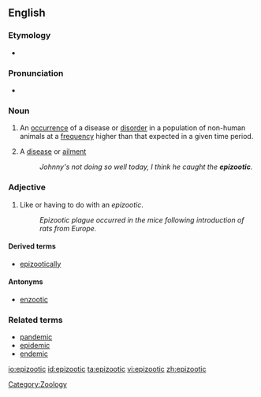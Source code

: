 {{wikipedia}}
==English==

===Etymology===
* {{confix|epi|zo-|otic}}

===Pronunciation===
* {{IPA|/ɛpɪ.zəˈwɒtɪk/|/ɛpɪ.zoʊˈɒtɪk/|(sense 2)ː /ɛpɪˈzuːdɪk/}}

===Noun===
{{en-noun}}

# {{context|epidemiology}} An [[occurrence]] of a disease or [[disorder]] in a population of non-human animals at a [[frequency]] higher than that expected in a given time period.
# {{rfv-sense}} {{dialect|humorous}} A [[disease]] or [[ailment]]
#: ''Johnny's not doing so well today, I think he caught the '''epizootic'''.''

===Adjective===
{{en-adj|?}}

# Like or having to do with an ''epizootic''.
#: ''Epizootic plague occurred in the mice following introduction of rats from Europe.''

====Derived terms====
* [[epizootically]]

====Antonyms====
* [[enzootic]]

===Related terms===
* [[pandemic]]
* [[epidemic]]
* [[endemic]]

[[Category:Zoology]]

[[io:epizootic]]
[[id:epizootic]]
[[ta:epizootic]]
[[vi:epizootic]]
[[zh:epizootic]]
